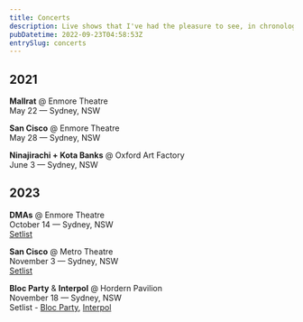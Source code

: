 ```yaml
---
title: Concerts
description: Live shows that I've had the pleasure to see, in chronological order.
pubDatetime: 2022-09-23T04:58:53Z
entrySlug: concerts
---
```


## 2021

**Mallrat** @ Enmore Theatre  
May 22 — Sydney, NSW

**San Cisco** @ Enmore Theatre  
May 28 — Sydney, NSW

**Ninajirachi + Kota Banks** @ Oxford Art Factory  
June 3 — Sydney, NSW

## 2023

**DMAs** @ Enmore Theatre  
October 14 — Sydney, NSW  
[Setlist](https://www.setlist.fm/setlist/dmas/2023/enmore-theatre-sydney-australia-2ba348ea.html)

**San Cisco** @ Metro Theatre  
November 3 — Sydney, NSW  
[Setlist](https://www.setlist.fm/setlist/san-cisco/2023/the-metro-theatre-sydney-australia-3a0416b.html)

**Bloc Party** & **Interpol** @ Hordern Pavilion  
November 18 — Sydney, NSW  
Setlist - [Bloc Party](https://www.setlist.fm/setlist/bloc-party/2023/hordern-pavilion-sydney-australia-3ba11830.html),
[Interpol](https://www.setlist.fm/setlist/interpol/2023/hordern-pavilion-sydney-australia-23a11837.html)
